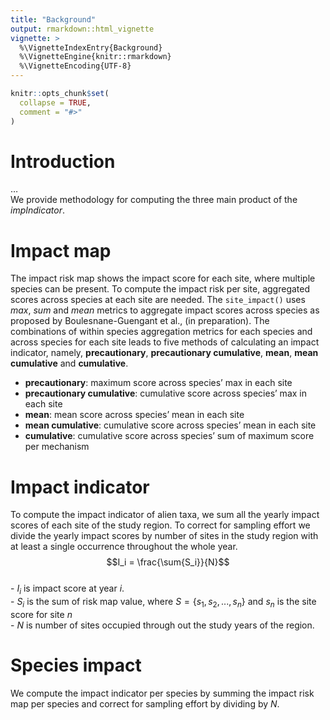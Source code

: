 ```yaml
---
title: "Background"
output: rmarkdown::html_vignette
vignette: >
  %\VignetteIndexEntry{Background}
  %\VignetteEngine{knitr::rmarkdown}
  %\VignetteEncoding{UTF-8}
---
```


```r
knitr::opts_chunk$set(
  collapse = TRUE,
  comment = "#>"
)
```

# Introduction
...\
We provide methodology for computing the three main product of the *impIndicator*.

# Impact map

The impact risk map shows the impact score for each site, where multiple species can be present. To compute the impact risk per site, aggregated scores across species at each site are needed. The 
`site_impact()` uses *max*, *sum* and *mean* metrics to aggregate impact scores across species as proposed by Boulesnane-Guengant et al., (in preparation). The combinations of within species aggregation metrics for each species and across species for each site leads to five methods of calculating an impact indicator, namely, **precautionary**, **precautionary cumulative**, **mean**, **mean cumulative** and **cumulative**.\


- **precautionary**: maximum score across species' max in each site\
- **precautionary cumulative**: cumulative score across species' max in each site\
- **mean**: mean score across species' mean in each site\
- **mean cumulative**: cumulative score across species' mean in each site\
- **cumulative**: cumulative score across species' sum of maximum score per mechanism\

# Impact indicator

To compute the impact indicator of alien taxa, we sum all the yearly impact scores of each site of the study region. To correct for sampling effort we divide the yearly impact scores by number of sites in the study region with at least a single occurrence throughout the whole year.\
$$I_i = \frac{\sum{S_i}}{N}$$\
- $I_i$ is impact score at year $i$.\
- $S_i$ is the sum of risk map value, where $S=\{s_1,s_2,...,s_n\}$ and  $s_n$ is the site score for site $n$\
- $N$ is number of sites occupied through out the study years of the region.

# Species impact

We compute the impact indicator per species by summing the impact risk map per species and correct for sampling effort by dividing by $N$.
